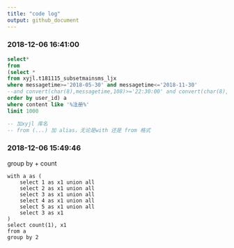 ```yaml
---
title: "code log"
output: github_document
---
```


### 2018-12-06 16:41:00

```sql
select*
from
(select * 
from xyjl.t181115_subsetmainsms_ljx
where messagetime>='2018-05-30' and messagetime<='2018-11-30'
--and convert(char(8),messagetime,108)>='22:30:00' and convert(char(8),messagetime,108)<='23:00:00'
order by user_id) a
where content like '%注册%'
limit 1000

-- 加xyjl 库名
-- from (...) 加 alias，无论是with 还是 from 格式
```


### 2018-12-06 15:49:46

group by + count

```git
with a as (
    select 1 as x1 union all
    select 2 as x1 union all
    select 3 as x1 union all
    select 4 as x1 union all
    select 5 as x1 union all
    select 3 as x1
)
select count(1), x1
from a
group by 2
```

